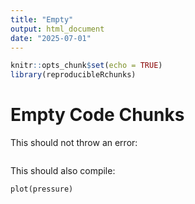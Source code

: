 ```yaml
---
title: "Empty"
output: html_document
date: "2025-07-01"
---
```


```r
knitr::opts_chunk$set(echo = TRUE)
library(reproducibleRchunks)
```

# Empty Code Chunks

This should not throw an error:

```reproducibleR

```

This should also compile:

```reproducibleR
plot(pressure)
```
